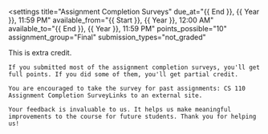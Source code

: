 <assignment>

<settings title="Assignment Completion Surveys" 
    due_at="{{ End }}, {{ Year }}, 11:59 PM"
    available_from="{{ Start }}, {{ Year }}, 12:00 AM" 
    available_to="{{ End }}, {{ Year }}, 11:59 PM" 
    points_possible="10" 
    assignment_group="Final" 
    submission_types="not_graded"
</settings>

<description>
    This is extra credit.

    If you submitted most of the assignment completion surveys, you'll get full points. If you did some of them, you'll get partial credit.
    
    You are encouraged to take the survey for past assignments: CS 110 Assignment Completion SurveyLinks to an external site.
    
    Your feedback is invaluable to us. It helps us make meaningful improvements to the course for future students. Thank you for helping us!
</description>

</assignment>